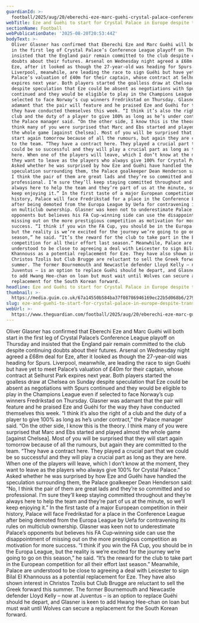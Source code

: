 ```yaml
---
guardianId: >-
  football/2025/aug/20/eberechi-eze-marc-guehi-crystal-palace-conference-league-transfer-window
webTitle: Eze and Guéhi to start for Crystal Palace in Europe despite transfer activity
sectionName: Football
webPublicationDate: '2025-08-20T20:53:44Z'
bodyText: >-
  Oliver Glasner has confirmed that Eberechi Eze and Marc Guéhi will both start
  in the first leg of Crystal Palace’s Conference League playoff on Thursday and
  insisted that the England pair remain committed to the club despite continuing
  doubts about their futures. Arsenal on Wednesday night agreed a £68m deal for
  Eze, after it looked as though the 27-year-old was heading for Spurs.
  Liverpool, meanwhile, are leading the race to sign Guéhi but have yet to meet
  Palace’s valuation of £40m for their captain, whose contract at Selhurst Park
  expires next year. Both players started the goalless draw at Chelsea on Sunday
  despite speculation that Eze could be absent as negotiations with Spurs
  continued and they would be eligible to play in the Champions League even if
  selected to face Norway’s cup winners Fredrikstad on Thursday. Glasner was
  adamant that the pair will feature and he praised Eze and Guéhi for the way
  they have conducted themselves this week. “I think it’s also the right of a
  club and the duty of a player to give 100% as long as he’s under contract,”
  the Palace manager said. “On the other side, I know this is the theory. I
  think many of you were surprised that Marc and Ebs started and played almost
  the whole game [against Chelsea]. Most of you will be surprised that they will
  start again tomorrow because of all the rumours, but again they are committed
  to the team. “They have a contract here. They played a crucial part that we
  could be so successful and they will play a crucial part as long as they are
  here. When one of the players will leave, which I don’t know at the moment,
  they want to leave as the players who always give 100% for Crystal Palace.”
  Asked whether he was surprised by how Eze and Guéhi have handled the
  speculation surrounding them, the Palace goalkeeper Dean Henderson said: “No,
  I think the pair of them are great lads and they’re so committed and so
  professional. I’m sure they’ll keep staying committed throughout and they’re
  always here to help the team and they’re part of us at the minute, so we’ll
  keep enjoying it.” In the first taste of a major European competition in their
  history, Palace will face Fredrikstad for a place in the Conference League
  after being demoted from the Europa League by Uefa for contravening its rules
  on multiclub ownership. Glasner was keen not to underestimate Palace’s
  opponents but believes his FA Cup‑winning side can use the disappointment of
  missing out on the more prestigious competition as motivation for more
  success. “I think if you win the FA Cup, you should be in the Europa League,
  but the reality is we’re excited for the journey we’re going to go on this
  season,” he said. “It’s the reward for the club to take part in the European
  competition for all their effort last season.” Meanwhile, Palace are
  understood to be close to agreeing a deal with Leicester to sign Bilal El
  Khannouss as a potential replacement for Eze. They have also shown interest in
  Christos Tzolis but Club Brugge are reluctant to sell the Greek forward this
  summer. The former Bournemouth and Newcastle defender Lloyd Kelly – now at
  Juventus – is an option to replace Guéhi should he depart, and Glasner is keen
  to add Hwang Hee-chan on loan but must wait until Wolves can secure a
  replacement for the South Korean forward.
headline: Eze and Guéhi to start for Crystal Palace in Europe despite transfer activity
thumbnail: >-
  https://media.guim.co.uk/67a14550b584ba37f08786946169ec22b5d068b6/279_335_3103_2481/500.jpg
slug: eze-and-guehi-to-start-for-crystal-palace-in-europe-despite-transfer-activity
webUrl: >-
  https://www.theguardian.com/football/2025/aug/20/eberechi-eze-marc-guehi-crystal-palace-conference-league-transfer-window
---
```

Oliver Glasner has confirmed that Eberechi Eze and Marc Guéhi will both start in the first leg of Crystal Palace’s Conference League playoff on Thursday and insisted that the England pair remain committed to the club despite continuing doubts about their futures. Arsenal on Wednesday night agreed a £68m deal for Eze, after it looked as though the 27-year-old was heading for Spurs. Liverpool, meanwhile, are leading the race to sign Guéhi but have yet to meet Palace’s valuation of £40m for their captain, whose contract at Selhurst Park expires next year. Both players started the goalless draw at Chelsea on Sunday despite speculation that Eze could be absent as negotiations with Spurs continued and they would be eligible to play in the Champions League even if selected to face Norway’s cup winners Fredrikstad on Thursday. Glasner was adamant that the pair will feature and he praised Eze and Guéhi for the way they have conducted themselves this week. “I think it’s also the right of a club and the duty of a player to give 100% as long as he’s under contract,” the Palace manager said. “On the other side, I know this is the theory. I think many of you were surprised that Marc and Ebs started and played almost the whole game [against Chelsea]. Most of you will be surprised that they will start again tomorrow because of all the rumours, but again they are committed to the team. “They have a contract here. They played a crucial part that we could be so successful and they will play a crucial part as long as they are here. When one of the players will leave, which I don’t know at the moment, they want to leave as the players who always give 100% for Crystal Palace.” Asked whether he was surprised by how Eze and Guéhi have handled the speculation surrounding them, the Palace goalkeeper Dean Henderson said: “No, I think the pair of them are great lads and they’re so committed and so professional. I’m sure they’ll keep staying committed throughout and they’re always here to help the team and they’re part of us at the minute, so we’ll keep enjoying it.” In the first taste of a major European competition in their history, Palace will face Fredrikstad for a place in the Conference League after being demoted from the Europa League by Uefa for contravening its rules on multiclub ownership. Glasner was keen not to underestimate Palace’s opponents but believes his FA Cup‑winning side can use the disappointment of missing out on the more prestigious competition as motivation for more success. “I think if you win the FA Cup, you should be in the Europa League, but the reality is we’re excited for the journey we’re going to go on this season,” he said. “It’s the reward for the club to take part in the European competition for all their effort last season.” Meanwhile, Palace are understood to be close to agreeing a deal with Leicester to sign Bilal El Khannouss as a potential replacement for Eze. They have also shown interest in Christos Tzolis but Club Brugge are reluctant to sell the Greek forward this summer. The former Bournemouth and Newcastle defender Lloyd Kelly – now at Juventus – is an option to replace Guéhi should he depart, and Glasner is keen to add Hwang Hee-chan on loan but must wait until Wolves can secure a replacement for the South Korean forward.
